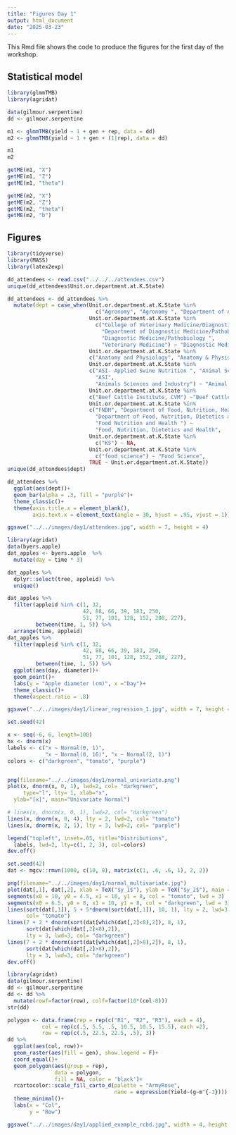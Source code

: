 ```yaml
---
title: "Figures Day 1"
output: html_document
date: "2025-03-23"
---
```


This Rmd file shows the code to produce the figures for the first day of the workshop. 

## Statistical model

```r
library(glmmTMB)
library(agridat)
```


```r
data(gilmour.serpentine)
dd <- gilmour.serpentine

m1 <- glmmTMB(yield ~ 1 + gen + rep, data = dd)
m2 <- glmmTMB(yield ~ 1 + gen + (1|rep), data = dd)

m1
m2
```

```r
getME(m1, "X")
getME(m1, "Z")
getME(m1, "theta")

getME(m2, "X")
getME(m2, "Z")
getME(m2, "theta")
getME(m2, "b")
```


## Figures

```r
library(tidyverse)
library(MASS)
library(latex2exp)
```

```r
dd_attendees <- read.csv("../../../attendees.csv")
unique(dd_attendees$Unit.or.department.at.K.State)

dd_attendees <- dd_attendees %>% 
  mutate(dept = case_when(Unit.or.department.at.K.State %in% 
                            c("Agronomy", "Agronomy ", "Department of Agronomy") ~ "Agronomy", 
                          Unit.or.department.at.K.State %in% 
                            c("College of Veterinary Medicine/Diagnostic Medicine and Pathobiology ", 
                              "Department of Diagnostic Medicine/Pathobiology", 
                              "Diagnostic Medicine/Pathobiology ",
                              "Veterinary Medicine") ~ "Diagnostic Medicine/Pathobiology", 
                          Unit.or.department.at.K.State %in% 
                          c("Anatomy and Physiology", "Anatomy & Physiology") ~ "Anatomy & Physiology", 
                          Unit.or.department.at.K.State %in% 
                          c("ASI- Applied Swine Nutrition ", "Animal Science and Industry ", 
                            "ASI",
                            "Animals Sciences and Industry") ~ "Animal Science and Industry", 
                          Unit.or.department.at.K.State %in% 
                          c("Beef Cattle Institute, CVM") ~"Beef Cattle Institute", 
                          Unit.or.department.at.K.State %in% 
                          c("FNDH", "Department of Food, Nutrition, Health and Dietetics", 
                            "Department of Food, Nutrition, Dietetics and Health", 
                            "Food Nutrition and Health ") ~
                            "Food, Nutrition, Dietetics and Health", 
                          Unit.or.department.at.K.State %in%
                            c("KS") ~ NA,  
                          Unit.or.department.at.K.State %in%
                            c("food science") ~ "Food Science",  
                          TRUE ~ Unit.or.department.at.K.State))
unique(dd_attendees$dept)

dd_attendees %>% 
  ggplot(aes(dept))+
  geom_bar(alpha = .3, fill = "purple")+
  theme_classic()+
  theme(axis.title.x = element_blank(), 
        axis.text.x = element_text(angle = 30, hjust = .95, vjust = 1))

ggsave("../../images/day1/attendees.jpg", width = 7, height = 4)
```

```r
library(agridat)
data(byers.apple)
dat_apples <- byers.apple  %>% 
  mutate(day = time * 3)

dat_apples %>% 
  dplyr::select(tree, appleid) %>% 
  unique()

dat_apples %>%
  filter(appleid %in% c(1, 32, 
                        42, 88, 66, 39, 183, 250,
                        51, 77, 101, 128, 152, 208, 227), 
         between(time, 1, 5)) %>% 
  arrange(time, appleid)
dat_apples %>%
  filter(appleid %in% c(1, 32, 
                        42, 88, 66, 39, 183, 250,
                        51, 77, 101, 128, 152, 208, 227), 
         between(time, 1, 5)) %>% 
  ggplot(aes(day, diameter))+
  geom_point()+
  labs(y = "Apple diameter (cm)", x ="Day")+
  theme_classic()+
  theme(aspect.ratio = .8)

ggsave("../../images/day1/linear_regression_1.jpg", width = 7, height = 4)

```


```r
set.seed(42)

x <- seq(-6, 6, length=100)
hx <- dnorm(x)
labels <- c("x ~ Normal(0, 1)", 
            "x ~ Normal(0, 16)", "x ~ Normal(2, 1)")
colors <- c("darkgreen", "tomato", "purple")


png(filename="../../images/day1/normal_univariate.png")
plot(x, dnorm(x, 0, 1), lwd=2, col= "darkgreen",
     type="l", lty= 1, xlab="x",
  ylab="[x]", main="Univariate Normal")

# lines(x, dnorm(x, 0, 1), lwd=2, col= "darkgreen")
lines(x, dnorm(x, 0, 4), lty = 2, lwd=2, col= "tomato")
lines(x, dnorm(x, 2, 1), lty = 3, lwd=2, col= "purple")

legend("topleft", inset=.05, title="Distributions",
  labels, lwd=2, lty=c(1, 2, 3), col=colors)
dev.off()
```

```r
set.seed(42)
dat <- mgcv::rmvn(1000, c(10, 8), matrix(c(1, .6, .6, 1), 2, 2))

png(filename="../../images/day1/normal_multivariate.jpg")
plot(dat[,1], dat[,2], xlab = TeX("$y_1$"), ylab = TeX("$y_2$"), main = "")
segments(x0 = 10, y0 = 4.5, x1 = 10, y1 = 8, col = "tomato", lwd = 3)
segments(x0 = 6.5, y0 = 8, x1 = 10, y1 = 8, col = "darkgreen", lwd = 3)
lines(sort(dat[,1]), 5 + 5*dnorm(sort(dat[,1]), 10, 1), lty = 2, lwd=3, 
      col= "tomato")
lines(7 + 2 * dnorm(sort(dat[which(dat[,2]<8),2]), 8, 1), 
      sort(dat[which(dat[,2]<8),2]),
      lty = 3, lwd=3, col= "darkgreen")
lines(7 + 2 * dnorm(sort(dat[which(dat[,2]>8),2]), 8, 1), 
      sort(dat[which(dat[,2]>8),2]),
      lty = 3, lwd=3, col= "darkgreen")
dev.off()
```

```r
library(agridat)
data(gilmour.serpentine)
dd <- gilmour.serpentine
dd <- dd %>% 
  mutate(rowf=factor(row), colf=factor(10*(col-8)))
str(dd)

polygon <- data.frame(rep = rep(c("R1", "R2", "R3"), each = 4), 
           col = rep(c(.5, 5.5, .5, 10.5, 10.5, 15.5), each =2), 
           row = rep(c(.5, 22.5, 22.5, .5), 3))
dd %>% 
  ggplot(aes(col, row))+
  geom_raster(aes(fill = gen), show.legend = F)+
  coord_equal()+
  geom_polygon(aes(group = rep),
               data = polygon,
               fill = NA, color = 'black')+
  rcartocolor::scale_fill_carto_d(palette = "ArmyRose",
                                  name = expression(Yield~(g~m^{-2}))) +
  theme_minimal()+
  labs(x = "Col", 
       y = "Row")

ggsave("../../images/day1/applied_example_rcbd.jpg", width = 4, height = 6)
```

